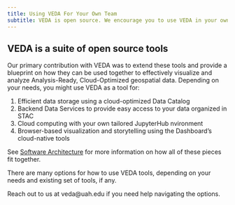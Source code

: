 ```yaml
---
title: Using VEDA For Your Own Team
subtitle: VEDA is open source. We encourage you to use VEDA in your own worlds. Here's how.
---
```


## VEDA is a suite of open source tools
Our primary contribution with VEDA was to extend these tools and provide a blueprint on how they can be used together to effectively visualize and analyze Analysis-Ready, Cloud-Optimized geospatial data. Depending on your needs, you might use VEDA as a tool for:

1. Efficient data storage using a cloud-optimized Data Catalog
2. Backend Data Services to provide easy access to your data organized in STAC
3. Cloud computing with your own tailored JupyterHub nvironment
4. Browser-based visualization and storytelling using the Dashboard's cloud-native tools

See [Software Architecture](open-source-ecosystem/architecture.qmd) for more information on how all of these pieces fit together. 

There are many options for how to use VEDA tools, depending on your needs and existing set of tools, if any.

Reach out to us at veda@uah.edu if you need help navigating the options.

